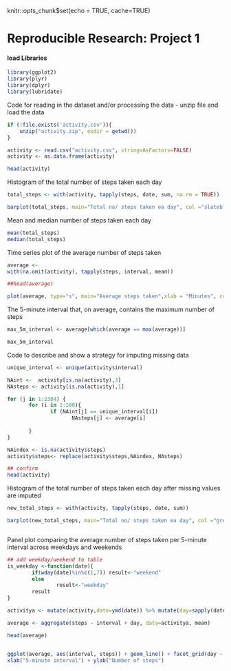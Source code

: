 knitr::opts_chunk$set(echo = TRUE, cache=TRUE)

Reproducible Research: Project 1
================================


#### load Libraries

```r
library(ggplot2)
library(plyr)
library(dplyr)
library(lubridate)
```
 
Code for reading in the dataset and/or processing the data
  - unzip file and load the data

```r

if (!file.exists('activity.csv')){
    unzip("activity.zip", exdir = getwd())
}

activity <- read.csv("activity.csv", stringsAsFactors=FALSE)
activity <- as.data.frame(activity)

head(activity)

```

 
Histogram of the total number of steps taken each day

```r

total_steps <- with(activity, tapply(steps, date, sum, na.rm = TRUE))

barplot(total_steps, main="Total no/ steps taken ea day", col ="slateblue2", xlab="Date", ylab="steps")

```



Mean and median number of steps taken each day

```r
mean(total_steps)
median(total_steps)


```

Time series plot of the average number of steps taken

```r
average <- 
with(na.omit(activity), tapply(steps, interval, mean))

##head(average)

plot(average, type="s", main="Average steps taken",xlab = "Minutes", col = "dark blue")

```


The 5-minute interval that, on average, contains the maximum number of steps


```r
max_5m_interval <- average[which(average == max(average))]

max_5m_interval

```


Code to describe and show a strategy for imputing missing data

```r

unique_interval <- unique(activity$interval)

NAint <-  activity[is.na(activity),3]
NAsteps <- activity[is.na(activity),1]

for (j in 1:2304) {
       for (i in 1:288){
              if (NAint[j] == unique_interval[i])
                     NAsteps[j] <- average[i]
       
       }
}

NAindex <- is.na(activity$steps)
activity$steps<- replace(activity$steps,NAindex, NAsteps)

## confirm
head(activity)

```


Histogram of the total number of steps taken each day after missing values are imputed

```r

new_total_steps <- with(activity, tapply(steps, date, sum))

barplot(new_total_steps, main="Total no/ steps taken ea day", col ="green", xlab="Date", ylab="steps")



```

 Panel plot comparing the average number of steps taken per 5-minute interval across weekdays and weekends

```r

## add weekday/weekend to table
is_weekday <-function(date){
        if(wday(date)%in%c(1,7)) result<-"weekend"
        else
                result<-"weekday"
        result
}

activitya <- mutate(activity,date=ymd(date)) %>% mutate(day=sapply(date,is_weekday))

average <- aggregate(steps ~ interval + day, data=activitya, mean)

head(average)


ggplot(average, aes(interval, steps)) + geom_line() + facet_grid(day ~ .) +
xlab("5-minute interval") + ylab("Number of steps")

```



